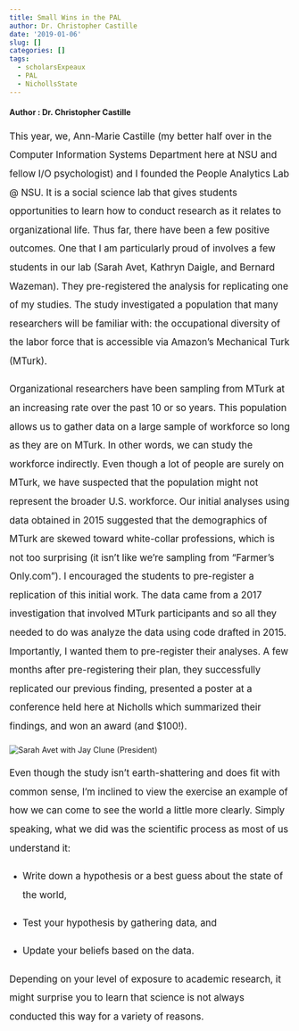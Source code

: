```yaml
---
title: Small Wins in the PAL
author: Dr. Christopher Castille
date: '2019-01-06'
slug: []
categories: []
tags:
  - scholarsExpeaux
  - PAL
  - NichollsState
---
```

#### **Author** : Dr. Christopher Castille

<p style="line-height: 2em; font-size:1.2em">
This year, we, Ann-Marie Castille (my better half over in the Computer Information Systems Department here at NSU and fellow I/O psychologist) and I founded the People Analytics Lab \@ NSU. It is a social science lab that gives students opportunities to learn how to conduct research as it relates to organizational life. Thus far, there have been a few positive outcomes. One that I am particularly proud of involves a few students in our lab (Sarah Avet, Kathryn Daigle, and Bernard Wazeman). They pre-registered the analysis for replicating one of my studies. The study investigated a population that many researchers will be familiar with: the occupational diversity of the labor force that is accessible via Amazon's Mechanical Turk (MTurk).
</p>
<p style="line-height: 2em; font-size:1.2em">
Organizational researchers have been sampling from MTurk at an increasing rate over the past 10 or so years. This population allows us to gather data on a large sample of workforce so long as they are on MTurk. In other words, we can study the workforce indirectly. Even though a lot of people are surely on MTurk, we have suspected that the population might not represent the broader U.S. workforce. Our initial analyses using data obtained in 2015 suggested that the demographics of MTurk are skewed toward white-collar professions, which is not too surprising (it isn't like we're sampling from "Farmer's Only.com"). I encouraged the students to pre-register a replication of this initial work. The data came from a 2017 investigation that involved MTurk participants and so all they needed to do was analyze the data using code drafted in 2015. Importantly, I wanted them to pre-register their analyses. A few months after pre-registering their plan, they successfully replicated our previous finding, presented a poster at a conference held here at Nicholls which summarized their findings, and won an award (and \$100!).
</p>
![](sarah_jayclune.jpg "Sarah Avet with Jay Clune (President)")

<p style="line-height: 2em; font-size:1.2em">
Even though the study isn't earth-shattering and does fit with common sense, I'm inclined to view the exercise an example of how we can come to see the world a little more clearly. Simply speaking, what we did was the scientific process as most of us understand it:</p>

-   <p style="line-height: 2em; font-size:1.2em">Write down a hypothesis or a best guess about the state of the world,</p>
-   <p style="line-height: 2em; font-size:1.2em">Test your hypothesis by gathering data, and</p>
-   <p style="line-height: 2em; font-size:1.2em">Update your beliefs based on the data.</p>

<p style="line-height: 2em; font-size:1.2em">
Depending on your level of exposure to academic research, it might surprise you to learn that science is not always conducted this way for a variety of reasons.
</p>
